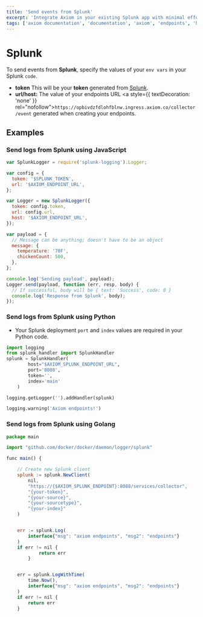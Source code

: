 ```yaml
---
title: 'Send events from Splunk'
excerpt: 'Integrate Axiom in your existing Splunk app with minimal effort and without breaking any of your existing Splunk stack.'
tags: ['axiom documentation', 'documentation', 'axiom', 'endpoints', 'http', 'syslog', 'splunk', 'datadog', 'loki', 'honeycomb', 'javascript', 'python']
---
```


# Splunk

To send events from **Splunk**, specify the values of your `env vars` in your Splunk `code`.

- **token** This will be your **token** generated from [Splunk](https://docs.splunk.com/Observability/admin/authentication-tokens/api-access-tokens.html).
- **url/host:** The value of your endpoints URL <a style={{ textDecoration: 'none' }} rel="nofollow">`https://opbivdzfdlohfblnw.ingress.axiom.co/collector/event`</a> generated when creating your endpoints.

## Examples

### Send logs from Splunk using JavaScript

```js copy
var SplunkLogger = require('splunk-logging').Logger;

var config = {
  token: '$SPLUNK_TOKEN',
  url: '$AXIOM_ENDPOINT_URL',
};

var Logger = new SplunkLogger({
  token: config.token,
  url: config.url,
  host: '$AXIOM_ENDPOINT_URL',
});

var payload = {
  // Message can be anything; doesn't have to be an object
  message: {
    temperature: '70F',
    chickenCount: 500,
  },
};

console.log('Sending payload', payload);
Logger.send(payload, function (err, resp, body) {
  // If successful, body will be { text: 'Success', code: 0 }
  console.log('Response from Splunk', body);
});
```

### Send logs from Splunk using Python

- Your Splunk deployment `port` and `index` values are required in your Python code.

```py copy
import logging
from splunk_handler import SplunkHandler
splunk = SplunkHandler(
        host="$AXIOM_SPLUNK_ENDPOINT_URL",
        port='8088',
        token='',
        index='main'
    )

logging.getLogger('').addHandler(splunk)

logging.warning('Axiom endpoints!')
```

### Send logs from Splunk using Golang

```js copy
package main

import "github.com/docker/docker/daemon/logger/splunk"

func main() {

	// Create new Splunk client
	splunk := splunk.NewClient(
		nil,
		"https://{$AXIOM_SPLUNK_ENDPOINT}:8088/services/collector",
		"{your-token}",
		"{your-source}",
		"{your-sourcetype}",
		"{your-index}"
	)


	err := splunk.Log(
		interface{"msg": "axiom endpoints", "msg2": "endpoints"}
	)
	if err != nil {
        	return err
        }


	err = splunk.LogWithTime(
		time.Now(),
		interface{"msg": "axiom endpoints", "msg2": "endpoints"}
	)
	if err != nil {
		return err
	}
```

